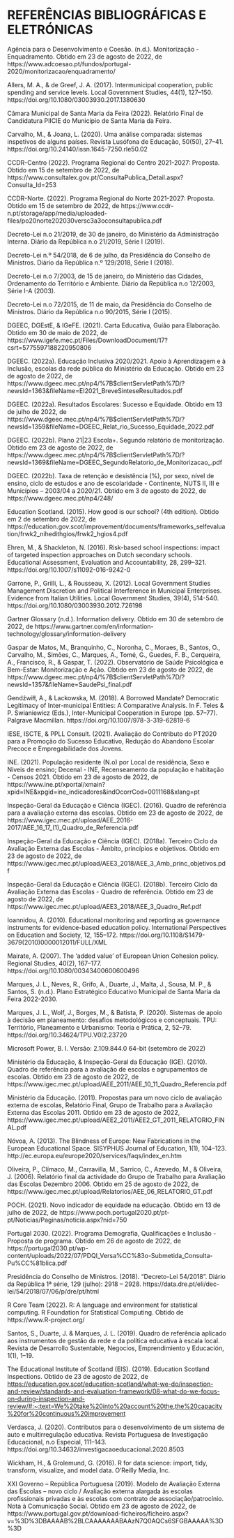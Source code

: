 # **REFERÊNCIAS BIBLIOGRÁFICAS E ELETRÓNICAS**{-}

Agência para o Desenvolvimento e Coesão. (n.d.). Monitorização - Enquadramento. Obtido em 23 de agosto de 2022, de https://www.adcoesao.pt/fundos/portugal-2020/monitorizacao/enquadramento/  

Allers, M. A., & de Greef, J. A. (2017). Intermunicipal cooperation, public spending and service levels. Local Government Studies, 44(1), 127–150. https://doi.org/10.1080/03003930.2017.1380630  

Câmara Municipal de Santa Maria da Feira (2022). Relatório Final de Candidatura PIICIE do Município de Santa Maria da Feira.  

Carvalho, M., & Joana, L. (2020). Uma análise comparada: sistemas inspetivos de alguns países. Revista Lusófona de Educação, 50(50), 27–41. https://doi.org/10.24140/issn.1645-7250.rle50.02  

CCDR-Centro (2022). Programa Regional do Centro 2021-2027: Proposta. Obtido em 15 de setembro de 2022, de https://www.consultalex.gov.pt/ConsultaPublica_Detail.aspx?Consulta_Id=253  

CCDR-Norte. (2022). Programa Regional do Norte 2021-2027: Proposta. Obtido em 15 de setembro de 2022, de https://www.ccdr-n.pt/storage/app/media/uploaded-files/po20norte202030versc3a3oconsultapublica.pdf  

Decreto-Lei n.o 21/2019, de 30 de janeiro, do Ministério da Administração Interna. Diário da República n.o 21/2019, Série I (2019).  

Decreto-Lei n.º 54/2018, de 6 de julho, da Presidência do Conselho de Ministros. Diário da República n.º 129/2018, Série I (2018).  

Decreto-Lei n.o 7/2003, de 15 de janeiro, do Ministério das Cidades, Ordenamento do Território e Ambiente. Diário da República n.o 12/2003, Série I-A (2003).  

Decreto-Lei n.o 72/2015, de 11 de maio, da Presidência do Conselho de Ministros. Diário da República n.o 90/2015, Série I (2015).  

DGEEC, DGEstE, & IGeFE. (2021). Carta Educativa, Guião para Elaboração. Obtido em 30 de maio de 2022, de https://www.igefe.mec.pt/Files/DownloadDocument/17?csrt=5775597188220950806  

DGEEC. (2022a). Educação Inclusiva 2020/2021. Apoio à Aprendizagem e à Inclusão, escolas da rede pública do Ministério da Educação. Obtido em 23 de agosto de 2022, de https://www.dgeec.mec.pt/np4/%7B$clientServletPath%7D/?newsId=1363&fileName=EI2021_BreveSinteseResultados.pdf  

DGEEC. (2022a). Resultados Escolares: Sucesso e Equidade. Obtido em 13 de julho de 2022, de https://www.dgeec.mec.pt/np4/%7B$clientServletPath%7D/?newsId=1359&fileName=DGEEC_Relat_rio_Sucesso_Equidade_2022.pdf  

DGEEC. (2022b). Plano 21|23 Escola+. Segundo relatório de monitorização. Obtido em 23 de agosto de 2022, de https://www.dgeec.mec.pt/np4/%7B$clientServletPath%7D/?newsId=1369&fileName=DGEEC_SegundoRelatorio_de_Monitorizacao_.pdf  

DGEEC. (2022b). Taxa de retenção e desistência (%), por sexo, nível de ensino, ciclo de estudos e ano de escolaridade - Continente, NUTS II, III e Municípios – 2003/04 a 2020/21. Obtido em 3 de agosto de 2022, de https://www.dgeec.mec.pt/np4/248/  

Education Scotland. (2015). How good is our school? (4th edition). Obtido em 2 de setembro de 2022, de https://education.gov.scot/improvement/documents/frameworks_selfevaluation/frwk2_nihedithgios/frwk2_hgios4.pdf  

Ehren, M., & Shackleton, N. (2016). Risk-based school inspections: impact of targeted inspection approaches on Dutch secondary schools. Educational Assessment, Evaluation and Accountability, 28, 299–321. https://doi.org/10.1007/s11092-016-9242-0   

Garrone, P., Grilli, L., & Rousseau, X. (2012). Local Government Studies Management Discretion and Political Interference in Municipal Enterprises. Evidence from Italian Utilities. Local Government Studies, 39(4), 514-540. https://doi.org/10.1080/03003930.2012.726198  

Gartner Glossary (n.d.). Information delivery. Obtido em 30 de setembro de 2022, de https://www.gartner.com/en/information-technology/glossary/information-delivery 

Gaspar de Matos, M., Branquinho, C., Noronha, C., Moraes, B., Santos, O., Carvalho, M., Simões, C., Marques, A., Tomé, G., Guedes, F. B., Cerqueira, A., Francisco, R., & Gaspar, T. (2022). Observatório de Saúde Psicológica e Bem-Estar: Monitorização e Ação. Obtido em 23 de agosto de 2022, de https://www.dgeec.mec.pt/np4/%7B$clientServletPath%7D/?newsId=1357&fileName=SaudePsi_final.pdf  

Gendźwiłł, A., & Lackowska, M. (2018). A Borrowed Mandate? Democratic Legitimacy of Inter-municipal Entities: A Comparative Analysis. In F. Teles & P. Swianiewicz (Eds.), Inter-Municipal Cooperation in Europe (pp. 57–77). Palgrave Macmillan. https://doi.org/10.1007/978-3-319-62819-6  

IESE, ISCTE, & PPLL Consult. (2021). Avaliação do Contributo do PT2020 para a Promoção do Sucesso Educativo, Redução do Abandono Escolar Precoce e Empregabilidade dos Jovens.   

INE. (2021). População residente (N.o) por Local de residência, Sexo e Níveis de ensino; Decenal - INE, Recenseamento da população e habitação - Censos 2021. Obtido em 23 de agosto de 2022, de https://www.ine.pt/xportal/xmain?xpid=INE&xpgid=ine_indicadores&indOcorrCod=0011168&xlang=pt  

Inspeção-Geral da Educação e Ciência (IGEC). (2016). Quadro de referência para a avaliação externa das escolas. Obtido em 23 de agosto de 2022, de https://www.igec.mec.pt/upload/AEE_2016-2017/AEE_16_17_(1)_Quadro_de_Referencia.pdf  

Inspeção-Geral da Educação e Ciência (IGEC). (2018a). Terceiro Ciclo da Avaliação Externa das Escolas - Âmbito, princípios e objetivos. Obtido em 23 de agosto de 2022, de https://www.igec.mec.pt/upload/AEE3_2018/AEE_3_Amb_princ_objetivos.pdf  

Inspeção-Geral da Educação e Ciência (IGEC). (2018b). Terceiro Ciclo da Avaliação Externa das Escolas - Quadro de referência. Obtido em 23 de agosto de 2022, de https://www.igec.mec.pt/upload/AEE3_2018/AEE_3_Quadro_Ref.pdf  

Ioannidou, A. (2010). Educational monitoring and reporting as governance instruments for evidence-based education policy. International Perspectives on Education and Society, 12, 155–172. https://doi.org/10.1108/S1479-3679(2010)0000012011/FULL/XML  

Mairate, A. (2007). The ‘added value’ of European Union Cohesion policy. Regional Studies, 40(2), 167–177. https://doi.org/10.1080/00343400600600496  

Marques, J. L., Neves, R., Grifo, A., Duarte, J., Malta, J., Sousa, M. P., & Santos, S. (n.d.). Plano Estratégico Educativo Municipal de Santa Maria da Feira 2022-2030.  

Marques, J. L., Wolf, J., Borges, M., & Batista, P. (2020). Sistemas de apoio à decisão em planeamento: desafios metodológicos e conceptuais. TPU: Território, Planeamento e Urbanismo: Teoria e Prática, 2, 52–79. https://doi.org/10.34624/TPU.V0I2.23720  

Microsoft Power, B. I. Versão: 2.109.844.0 64-bit (setembro de 2022)  

Ministério da Educação, & Inspeção-Geral da Educação (IGE). (2010). Quadro de referência para a avaliação de escolas e agrupamentos de escolas. Obtido em 23 de agosto de 2022, de https://www.igec.mec.pt/upload/AEE_2011/AEE_10_11_Quadro_Referencia.pdf  

Ministério da Educação. (2011). Propostas para um novo ciclo de avaliação externa de escolas, Relatório Final, Grupo de Trabalho para a Avaliação Externa das Escolas 2011. Obtido em 23 de agosto de 2022, https://www.igec.mec.pt/upload/AEE2_2011/AEE2_GT_2011_RELATORIO_FINAL.pdf  

Nóvoa, A. (2013). The Blindness of Europe: New Fabrications in the European Educational Space. SISYPHUS Journal of Education, 1(1), 104–123. http://ec.europa.eu/europe2020/services/faqs/index_en.htm  

Oliveira, P., Clímaco, M., Carravilla, M., Sarrico, C., Azevedo, M., & Oliveira, J. (2006). Relatório final da actividade do Grupo de Trabalho para Avaliação das Escolas Dezembro 2006. Obtido em 25 de agosto de 2022, de https://www.igec.mec.pt/upload/Relatorios/AEE_06_RELATORIO_GT.pdf  

POCH. (2021). Novo indicador de equidade na educação. Obtido em 13 de julho de 2022, de https://www.poch.portugal2020.pt/pt-pt/Noticias/Paginas/noticia.aspx?nid=750  

Portugal 2030. (2022). Programa Demografia, Qualificações e Inclusão - Proposta de programa. Obtido em 26 de agosto de 2022, de https://portugal2030.pt/wp-content/uploads/2022/07/PDQI_Versa%CC%83o-Submetida_Consulta-Pu%CC%81blica.pdf  

Presidência do Conselho de Ministros. (2018). “Decreto-Lei 54/2018”. Diário da República 1ª série, 129 (julho): 2918 – 2928. https://data.dre.pt/eli/dec-lei/54/2018/07/06/p/dre/pt/html  

R Core Team (2022). R: A language and environment   for statistical computing. R Foundation for  Statistical Computing. Obtido de https://www.R-project.org/  

Santos, S., Duarte, J. & Marques, J. L. (2019). Quadro de referência aplicado aos instrumentos de gestão da rede e da política educativa à escala local. Revista de Desarrollo Sustentable, Negocios, Emprendimiento y Educación, 1(1), 1–19.  

The Educational Institute of Scotland (EIS). (2019). Education Scotland Inspections. Obtido de 23 de agosto de 2022, de  [https://education.gov.scot/education-scotland/what-we-do/inspection-and-review/standards-and-evaluation-framework/08-what-do-we-focus-on-during-inspection-and-review/#:~:text=We%20take%20into%20account%20the,the%20capacity%20for%20continuous%20improvement](https://education.gov.scot/education-scotland/what-we-do/inspection-and-review/standards-and-evaluation-framework/08-what-do-we-focus-on-during-inspection-and-review/#:~:text=We%20take%20into%20account%20the,the%20capacity%20for%20continuous%20improvement)  

Verdasca, J. (2020). Contributos para o desenvolvimento de um sistema de auto e multirregulação educativa. Revista Portuguesa de Investigação Educacional, n.o Especial, 111–143. https://doi.org/10.34632/investigacaoeducacional.2020.8503  

Wickham, H., & Grolemund, G. (2016). R for data science: import, tidy, transform, visualize, and model data. O'Reilly Media, Inc.  

XXI Governo – República Portuguesa (2019). Modelo de Avaliação Externa das Escolas – novo ciclo / Avaliação externa alargada às escolas profissionais privadas e às escolas com contrato de associação/patrocínio. Nota à Comunicação Social. Obtido em 23 de agosto de 2022, de https://www.portugal.gov.pt/download-ficheiros/ficheiro.aspx?v=%3D%3DBAAAAB%2BLCAAAAAAABAAzN7Q0AQCs6SFGBAAAAA%3D%3D
